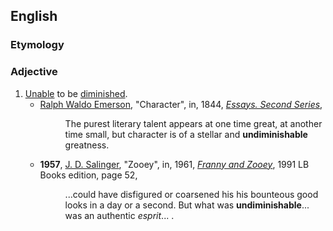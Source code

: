 ==English==

===Etymology===
{{prefix|en|un|diminishable}}

===Adjective===
{{en-adj}}

# [[unable|Unable]] to be [[diminished]].
#* [[w:Ralph Waldo Emerson|Ralph Waldo Emerson]], "Character", in, 1844, ''[[w:Ralph Waldo Emerson|Essays. Second Series]]'',
#*: The purest literary talent appears at one time great, at another time small, but character is of a stellar and '''undiminishable''' greatness.
#* '''1957''', [[w:J. D. Salinger|J. D. Salinger]], "Zooey", in, 1961, ''[[w:Franny and Zooey|Franny and Zooey]]'', 1991 LB Books edition, page 52,
#*: ...could have disfigured or coarsened his his bounteous good looks in a day or a second. But what was '''undiminishable'''... was an authentic ''esprit''...&nbsp;.